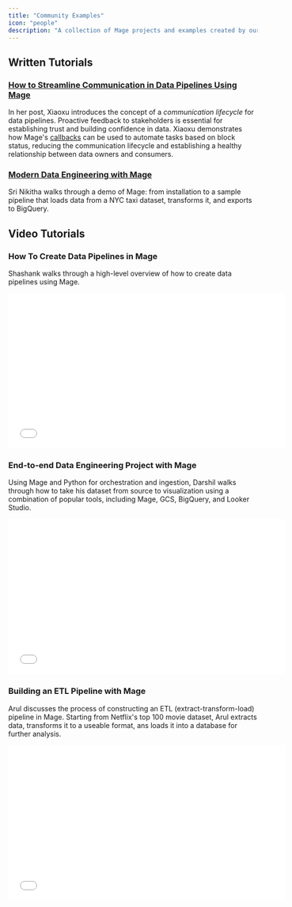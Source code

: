 ```yaml
---
title: "Community Examples"
icon: "people"
description: "A collection of Mage projects and examples created by our community."
---
```


## Written Tutorials

### [How to Streamline Communication in Data Pipelines Using Mage](https://medium.com/@xiaoxugao/1ab2a885dd73)

In her post, Xiaoxu introduces the concept of a _communication lifecycle_ for data pipelines. Proactive feedback to stakeholders is essential for establishing trust and building confidence in data. Xiaoxu demonstrates how Mage's [callbacks](/design/blocks/callbacks) can be used to automate tasks based on block status, reducing the communication lifecycle and establishing a healthy relationship between data owners and consumers.

### [Modern Data Engineering with Mage](https://www.analyticsvidhya.com/blog/2023/06/modern-data-engineering-with-mage-empowering-efficient-data-processing/)

Sri Nikitha walks through a demo of Mage: from installation to a sample pipeline that loads data from a NYC taxi dataset, transforms it, and exports to BigQuery.

## Video Tutorials

### How To Create Data Pipelines in Mage

Shashank walks through a high-level overview of how to create data pipelines using Mage.

<iframe
  width="560"
  height="315"
  src="<https://www.youtube.com/embed/wk9PLudonbg>"
  title="YouTube video player"
  frameborder="0"
  allow="accelerometer; autoplay; clipboard-write; encrypted-media; gyroscope; picture-in-picture"
  allowfullscreen
></iframe>

### End-to-end Data Engineering Project with Mage

Using Mage and Python for orchestration and ingestion, Darshil walks through how to take his dataset from source to visualization using a combination of popular tools, including Mage, GCS, BigQuery, and Looker Studio.

<iframe
  width="560"
  height="315"
  src="<https://www.youtube.com/embed/WpQECq5Hx9g>"
  title="YouTube video player"
  frameborder="0"
  allow="accelerometer; autoplay; clipboard-write; encrypted-media; gyroscope; picture-in-picture"
  allowfullscreen
></iframe>

### Building an ETL Pipeline with Mage

Arul discusses the process of constructing an ETL (extract-transform-load) pipeline in Mage. Starting from Netflix's top 100 movie dataset, Arul extracts data, transforms it to a useable format, ans loads it into a database for further analysis.

<iframe
  width="560"
  height="315"
  src="<https://www.youtube.com/embed/Jvr4Jm97rxY>"
  title="YouTube video player"
  frameborder="0"
  allow="accelerometer; autoplay; clipboard-write; encrypted-media; gyroscope; picture-in-picture"
  allowfullscreen
></iframe>
